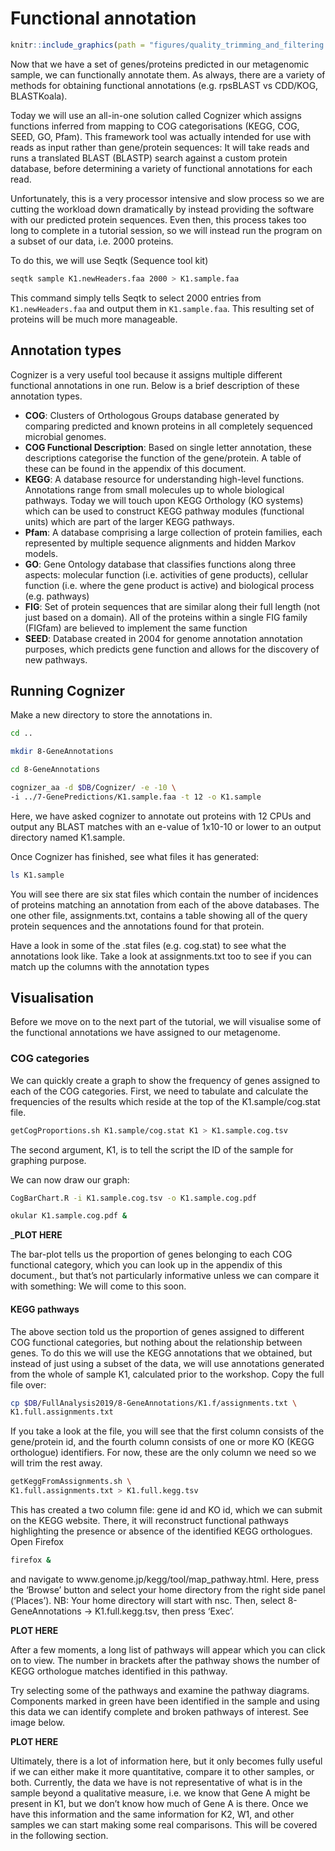 # Functional annotation
```r
knitr::include_graphics(path = "figures/quality_trimming_and_filtering.png", auto_pdf = TRUE)
``` 

Now that we have a set of genes/proteins predicted in our metagenomic sample, we can functionally annotate them. As always, there are a variety of methods for obtaining functional annotations (e.g. rpsBLAST vs CDD/KOG, BLASTKoala).

Today we will use an all-in-one solution called Cognizer which assigns functions inferred from mapping to COG categorisations (KEGG, COG, SEED, GO, Pfam). This framework tool was actually intended for use with reads as input rather than gene/protein sequences: It will take reads and runs a translated BLAST (BLASTP) search against a custom protein database, before determining a variety of functional annotations for each read. 

Unfortunately, this is a very processor intensive and slow process so we are cutting the workload down dramatically by instead providing the software with our predicted protein sequences. Even then, this process takes too long to complete in a tutorial session, so we will instead run the program on a subset of our data, i.e. 2000 proteins. 

To do this, we will use Seqtk (Sequence tool kit)

```bash
seqtk sample K1.newHeaders.faa 2000 > K1.sample.faa
```

This command simply tells Seqtk to select 2000 entries from `K1.newHeaders.faa` and output them in `K1.sample.faa`. This resulting set of proteins will be much more manageable.

## Annotation types

Cognizer is a very useful tool because it assigns multiple different functional annotations in one run. Below is a brief description of these annotation types.

- __COG__: Clusters of Orthologous Groups database generated by comparing predicted and known proteins in all completely sequenced microbial genomes.
- __COG Functional Description__: Based on single letter annotation, these descriptions categorise the function of the gene/protein. A table of these can be found in the appendix of this document.
- __KEGG__: A database resource for understanding high-level functions. Annotations range from small molecules up to whole biological pathways. Today we will touch upon KEGG Orthology (KO systems) which can be used to construct KEGG pathway modules (functional units) which are part of the larger KEGG pathways.
- __Pfam__: A database comprising a large collection of protein families, each represented by multiple sequence alignments and hidden Markov models.
- __GO__: Gene Ontology database that classifies functions along three aspects: molecular function (i.e. activities of gene products), cellular function (i.e. where the gene product is active) and biological process (e.g. pathways)
- __FIG__: Set of protein sequences that are similar along their full length (not just based on a domain). All of the proteins within a single FIG family (FIGfam) are believed to implement the same function
- __SEED__: Database created in 2004 for genome annotation annotation purposes, which predicts gene function and allows for the discovery of new pathways.

## Running Cognizer
Make a new directory to store the annotations in.

```bash
cd ..

mkdir 8-GeneAnnotations

cd 8-GeneAnnotations

cognizer_aa -d $DB/Cognizer/ -e -10 \
-i ../7-GenePredictions/K1.sample.faa -t 12 -o K1.sample
```

Here, we have asked cognizer to annotate out proteins with 12 CPUs and output any BLAST matches with an e-value of 1x10-10 or lower to an output directory named K1.sample. 

Once Cognizer has finished, see what files it has generated:

```bash
ls K1.sample
```

You will see there are six stat files which contain the number of incidences of proteins matching an annotation from each of the above databases. The one other file, assignments.txt, contains a table showing all of the query protein sequences and the annotations found for that protein.

Have a look in some of the .stat files (e.g. cog.stat) to see what the annotations look like. Take a look at assignments.txt too to see if you can match up the columns with the annotation types

## Visualisation

Before we move on to the next part of the tutorial, we will visualise some of the functional annotations we have assigned to our metagenome. 

### COG categories

We can quickly create a graph to show the frequency of genes assigned to each of the COG categories. First, we need to tabulate and calculate the frequencies of the results which reside at the top of the K1.sample/cog.stat file.

```bash
getCogProportions.sh K1.sample/cog.stat K1 > K1.sample.cog.tsv
```

The second argument, K1, is to tell the script the ID of the sample for graphing purpose.

We can now draw our graph:

```bash
CogBarChart.R -i K1.sample.cog.tsv -o K1.sample.cog.pdf

okular K1.sample.cog.pdf &
```

___PLOT HERE__

The bar-plot tells us the proportion of genes belonging to each COG functional category, which you can look up in the appendix of this document., but that's not particularly informative unless we can compare it with something: We will come to this soon.

#### KEGG pathways

The above section told us the proportion of genes assigned to different COG functional categories, but nothing about the relationship between genes. To do this we will use the KEGG annotations that we obtained, but instead of just using a subset of the data, we will use annotations generated from the whole of sample K1, calculated prior to the workshop. Copy the full file over:

```bash
cp $DB/FullAnalysis2019/8-GeneAnnotations/K1.f/assignments.txt \
K1.full.assignments.txt
```

If you take a look at the file, you will see that the first column consists of the gene/protein id, and the fourth column consists of one or more KO (KEGG orthologue) identifiers. For now, these are the only column we need so we will trim the rest away.

```bash
getKeggFromAssignments.sh \
K1.full.assignments.txt > K1.full.kegg.tsv
```

This has created a two column file: gene id and KO id, which we can submit on the KEGG website. There, it will reconstruct functional pathways highlighting the presence or absence of the identified KEGG orthologues. Open Firefox 

```bash
firefox &
```

and navigate to www.genome.jp/kegg/tool/map_pathway.html. Here, press the 'Browse' button and select your home directory from the right side panel ('Places'). NB: Your home directory will start with nsc. Then, select 8-GeneAnnotations → K1.full.kegg.tsv, then press 'Exec'.

__PLOT HERE__

After a few moments, a long list of pathways will appear which you can click on to view. The number in brackets after the pathway shows the number of KEGG orthologue matches identified in this pathway. 

Try selecting some of the pathways and examine the pathway diagrams. Components marked in green have been identified in the sample and using this data we can identify complete and broken pathways of interest. See image below.

__PLOT HERE__

Ultimately, there is a lot of information here, but it only becomes fully useful if we can either make it more quantitative, compare it to other samples, or both. Currently, the data we have is not representative of what is in the sample beyond a qualitative measure, i.e. we know that Gene A might be present in K1, but we don't know how much of Gene A is there. Once we have this information and the same information for K2, W1, and other samples we can start making some real comparisons. This will be covered in the following section.
